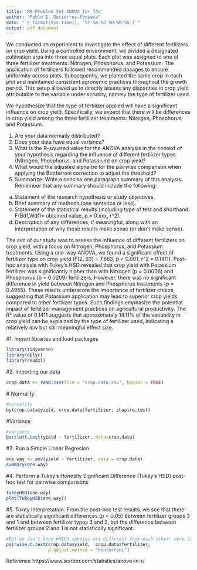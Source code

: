 ```yaml
---
title: 'M9 Problem Set ANOVA for TAs'
author: "Pablo E. Gutiérrez-Fonseca"
date: "`r format(Sys.time(), '%Y-%m-%d %H:%M:%S')`"
output: pdf_document
---
```


We conducted an experiment to investigate the effect of different fertilizers on crop yield. Using a controlled environment, we divided a designated cultivation area into three equal plots. Each plot was assigned to one of three fertilizer treatments: Nitrogen, Phosphorus, and Potassium. The application of fertilizers followed recommended dosages to ensure uniformity across plots. Subsequently, we planted the same crop in each plot and maintained consistent agronomic practices throughout the growth period. This setup allowed us to directly assess any disparities in crop yield attributable to the variable under scrutiny, namely the type of fertilizer used.

We hypothesize that the type of fertilizer applied will have a significant influence on crop yield. Specifically, we expect that there will be differences in crop yield among the three fertilizer treatments: Nitrogen, Phosphorus, and Potassium.

1. Are your data normally distributed?
2. Does your data have equal variance?
3. What is the R-squared value for the ANOVA analysis in the context of your hypothesis regarding the influence of different fertilizer types (Nitrogen, Phosphorus, and Potassium) on crop yield?
4. What would the adjusted alpha be for the pairwise comparison when applying the Bonferroni correction to adjust the threshold?
5. Summarize: Write a concise one paragraph summary of this analysis. Remember that any summary should include the following:  
a. Statement of the research hypothesis or study objectives.  
b. Brief summary of methods (one sentence or less).  
c. Statement of the statistical results (including type of test and shorthand: F(Bdf,Wdf)= obtained value, p = 0.xxx, r^2).  
d. Description of any diﬀerences, if meaningful, along with an interpretation of why these results make sense (or don’t make sense).  

The aim of our study was to assess the influence of different fertilizers on crop yield, with a focus on Nitrogen, Phosphorus, and Potassium treatments. Using a one-way ANOVA, we found a significant effect of fertilizer type on crop yield (F(2, 93) = 7.863, p < 0.001, r^2 = 0.1411). Post-hoc analysis with Tukey's HSD revealed that crop yield with Potassium fertilizer was significantly higher than with Nitrogen (p = 0.0006) and Phosphorus (p = 0.0209) fertilizers. However, there was no significant difference in yield between Nitrogen and Phosphorus treatments (p = 0.4955). These results underscore the importance of fertilizer choice, suggesting that Potassium application may lead to superior crop yields compared to other fertilizer types. Such findings emphasize the potential impact of fertilizer management practices on agricultural productivity.  The R² value of 0.1411 suggests that approximately 14.11% of the variability in crop yield can be explained by the type of fertilizer used, indicating a relatively low but still meaningful effect size. 


#1. Import libraries and load packages
```r
library(tidyverse)
library(dplyr)
library(readxl)
```


#2. Importing our data
```r
crop.data <- read.csv(file = "crop.data.csv", header = TRUE)
```

#.Normality
```r
#normality
by(crop.data$yield, crop.data$fertilizer, shapiro.test)
```

#Variance
```r
#variance
bartlett.test(yield ~ fertilizer, data=crop.data)
```


#3. Run a Simple Linear Regresion
```r
one.way <- aov(yield ~ fertilizer, data = crop.data)
summary(one.way)
```


#4. Perform a Tukey’s Honestly Significant Difference (Tukey’s HSD) post-hoc test for pairwise comparisons
```r
TukeyHSD(one.way)
plot(TukeyHSD(one.way))
```
#5. Tukey Interpretation.
From the post-hoc test results, we see that there are statistically significant differences (p < 0.05) between fertilizer groups 3 and 1 and between fertilizer types 3 and 2, but the difference between fertilizer groups 2 and 1 is not statistically significant.

```r
#But we don't know WHICH species are different from each other: here is that
pairwise.t.test(crop.data$yield,  crop.data$fertilizer,
                p.adjust.method = "bonferroni")
```

Reference
https://www.scribbr.com/statistics/anova-in-r/

